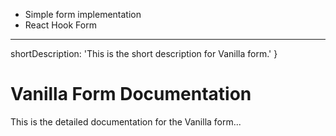 - Simple form implementation
- React Hook Form

---

  shortDescription: 'This is the short description for Vanilla form.'
}

# Vanilla Form Documentation

This is the detailed documentation for the Vanilla form...
